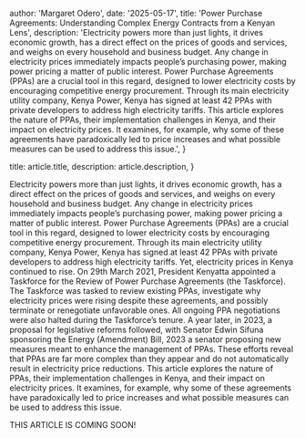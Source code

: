 
  author: 'Margaret Odero',
  date: '2025-05-17',
  title: 'Power Purchase Agreements: Understanding Complex Energy Contracts from a Kenyan Lens',
  description:
    'Electricity powers more than just lights, it drives economic growth, has a direct effect on the prices of goods and services, and weighs on every household and business budget. Any change in electricity prices immediately impacts people’s purchasing power, making power pricing a matter of public interest. Power Purchase Agreements (PPAs) are a crucial tool in this regard, designed to lower electricity costs by encouraging competitive energy procurement. Through its main electricity utility company, Kenya Power, Kenya has signed at least 42 PPAs with private developers to address high electricity tariffs. This article explores the nature of PPAs, their implementation challenges in Kenya, and their impact on electricity prices. It examines, for example, why some of these agreements have paradoxically led to price increases and what possible measures can be used to address this issue.',
}

  title: article.title,
  description: article.description,
}


Electricity powers more than just lights, it drives economic growth, has a direct effect on the prices of goods and services, and weighs on every household and business budget. Any change in electricity prices immediately impacts people’s purchasing power, making power pricing a matter of public interest.
Power Purchase Agreements (PPAs) are a crucial tool in this regard, designed to lower electricity costs by encouraging competitive energy procurement. Through its main electricity utility company, Kenya Power, Kenya has signed at least 42 PPAs with private developers to address high electricity tariffs. Yet, electricity prices in Kenya continued to rise. On 29th March 2021, President Kenyatta appointed a Taskforce for the Review of Power Purchase Agreements (the Taskforce). The Taskforce was tasked to review existing PPAs,  investigate why electricity prices were rising despite these agreements, and possibly terminate or renegotiate unfavorable ones.  All ongoing PPA negotiations were also halted during the Taskforce’s tenure. A year later, in 2023, a proposal for legislative reforms followed, with Senator Edwin Sifuna sponsoring the Energy (Amendment) Bill, 2023 a senator proposing new measures meant to enhance the management of PPAs. These efforts reveal that PPAs are far more complex than they appear and do not automatically result in electricity price reductions.
This article explores the nature of PPAs, their implementation challenges in Kenya, and their impact on electricity prices. It examines, for example, why some of these agreements have paradoxically led to price increases and what possible measures can be used to address this issue.

THIS ARTICLE IS COMING SOON!